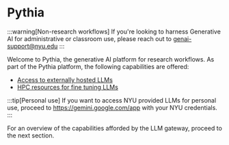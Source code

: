 # Pythia

:::warning[Non-research workflows]
If you're looking to harness Generative AI for administrative or classroom use, please reach out to genai-support@nyu.edu
:::

Welcome to Pythia, the generative AI platform for research workflows. As part of the Pythia platform, the following capabilities are offered:
- [Access to externally hosted LLMs](../01_getting_started/02_llm_gateway.mdx)
- [HPC resources for fine tuning LLMs](../../hpc/08_ml_ai_hpc/05_llm_fine_tuning.md)

:::tip[Personal use]
If you want to access NYU provided LLMs for personal use, proceed to https://gemini.google.com/app with your NYU credentials. 
:::

For an overview of the capabilities afforded by the LLM gateway, proceed to the next section.
